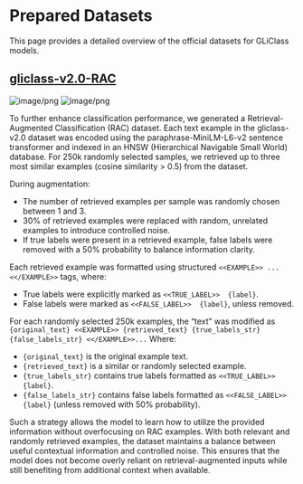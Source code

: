
# Prepared Datasets

This page provides a detailed overview of the official datasets for GLiClass models.

<DatasetsTable />

## [gliclass-v2.0-RAC](https://huggingface.co/datasets/knowledgator/gliclass-v2.0-RAC)

![image/png](https://cdn-uploads.huggingface.co/production/uploads/6405f62ba577649430be5124/VFl2YKJLqUUYFoFAsIUUX.png)
![image/png](https://cdn-uploads.huggingface.co/production/uploads/6405f62ba577649430be5124/t4cMnOq3OEL2qiVNd0d3p.png)

To further enhance classification performance, we generated a Retrieval-Augmented Classification (RAC) dataset. Each text example in the gliclass-v2.0 dataset was encoded using the paraphrase-MiniLM-L6-v2 sentence transformer and indexed in an HNSW (Hierarchical Navigable Small World) database. For 250k randomly selected samples, we retrieved up to three most similar examples (cosine similarity > 0.5) from the dataset.

During augmentation:
- The number of retrieved examples per sample was randomly chosen between 1 and 3.
- 30% of retrieved examples were replaced with random, unrelated examples to introduce controlled noise.
- If true labels were present in a retrieved example, false labels were removed with a 50% probability to balance information clarity.

Each retrieved example was formatted using structured ```<<EXAMPLE>> ... <</EXAMPLE>>``` tags, where:
- True labels were explicitly marked as ```<<TRUE_LABEL>>  {label}```.
- False labels were marked as ```<<FALSE_LABEL>>  {label}```, unless removed.

For each randomly selected 250k examples, the “text” was modified as ```{original_text} <<EXAMPLE>> {retrieved_text} {true_labels_str} {false_labels_str} <</EXAMPLE>>...```
Where:
- ```{original_text}``` is the original example text.
- ```{retrieved_text}``` is a similar or randomly selected example.
- ```{true_labels_str}``` contains true labels formatted as ```<<TRUE_LABEL>> {label}```.
- ```{false_labels_str}``` contains false labels formatted as ```<<FALSE_LABEL>> {label}``` (unless removed with 50% probability).

Such a strategy allows the model to learn how to utilize the provided information without overfocusing on RAC examples. With both relevant and randomly retrieved examples, the dataset maintains a balance between useful contextual information and controlled noise. This ensures that the model does not become overly reliant on retrieval-augmented inputs while still benefiting from additional context when available.